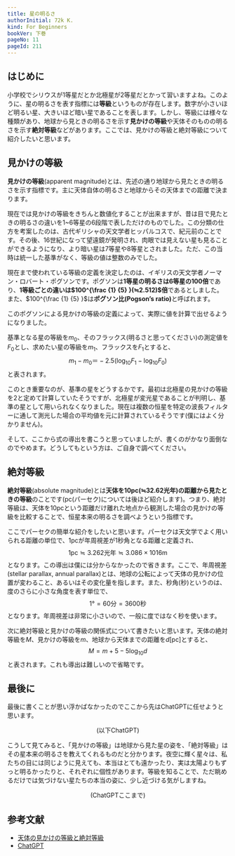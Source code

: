 ```yaml
---
title: 星の明るさ
authorInitial: 72k K.
kind: For Beginners
bookVer: 下巻
pageNo: 11
pageId: 211
---
```


## はじめに
小学校でシリウスが1等星だとか北極星が2等星だとかって習いますよね。このように、星の明るさを表す指標には**等級**というものが存在します。数字が小さいほど明るい星、大きいほど暗い星であることを表します。しかし、等級には様々な種類があり、地球から見ときの明るさを示す**見かけの等級**や天体そのものの明るさを示す**絶対等級**などがあります。ここでは、見かけの等級と絶対等級について紹介したいと思います。

## 見かけの等級
**見かけの等級**(apparent magnitude)とは、先述の通り地球から見たときの明るさを示す指標です。主に天体自体の明るさと地球からその天体までの距離で決まります。

現在では見かけの等級をきちんと数値化することが出来ますが、昔は目で見たときの明るさの違いを1~6等星の6段階で表しただけのものでした。この分類の仕方を考案したのは、古代ギリシャの天文学者ヒッパルコスで、紀元前のことです。その後、16世紀になって望遠鏡が発明され、肉眼では見えない星も見ることができるようになり、より暗い星は7等星や8等星とされました。ただ、この当時は統一した基準がなく、等級の値は整数のみでした。

現在まで使われている等級の定義を決定したのは、イギリスの天文学者ノーマン・ロバート・ポグソンです。ポグソンは**1等星の明るさは6等星の100倍**であり、**1等級ごとの違いは$100^{\frac {1} {5} }(≒2.512)$倍**であるとしました。また、$100^{\frac {1} {5} }$は<strong>ポグソン比(Pogson’s ratio)</strong>と呼ばれます。

このポグソンによる見かけの等級の定義によって、実際に値を計算で出せるようになりました。

基準となる星の等級を$m_0$、そのフラックス(明るさと思ってください)の測定値を$F_0$とし、求めたい星の等級を$m_1$、フラックスを$F_1$とすると、<br/>
$$
m_1−m_0＝−2.5(\log_{10}{F_1}−\log_{10}{F_0}) 
$$
<Plus01 />
と表されます。

このとき重要なのが、基準の星をどうするかです。最初は北極星の見かけの等級を2と定めて計算していたそうですが、北極星が変光星であることが判明し、基準の星として用いられなくなりました。現在は複数の恒星を特定の波長フィルターに通して測光した場合の平均値を元に計算されているそうです(僕にはよく分かりません)。

そして、ここから式の導出を書こうと思っていましたが、書くのがかなり面倒なのでやめます。どうしてもという方は、ご自身で調べてください。

## 絶対等級
**絶対等級**(absolute magnitude)とは**天体を10pc(≒32.62光年)の距離から見たときの等級**のことです(pc(パーセク)については後ほど紹介します)。つまり、絶対等級は、天体を10pcという距離だけ離れた地点から観測した場合の見かけの等級を比較することで、恒星本来の明るさを調べようという指標です。

ここでパーセクの簡単な紹介をしたいと思います。パーセクは天文学でよく用いられる距離の単位で、1pcが年周視差が1秒角となる距離と定義され、
$$
1\text{pc}≒3.262\text{光年}≒3.086×1016\text{m}
$$
となります。この導出は僕には分からなかったので省きます。ここで、年周視差(stellar parallax, annual parallax)とは、地球の公転によって天体の見かけの位置が変わること、あるいはその変化量を指します。また、秒角(秒)というのは、度のさらに小さな角度を表す単位で、
$$
1\text{°}=60\text{分}=3600\text{秒}
$$
となります。年周視差は非常に小さいので、一般に度ではなく秒を使います。

次に絶対等級と見かけの等級の関係式について書きたいと思います。天体の絶対等級を$M$、見かけの等級を$m$、地球から天体までの距離を$d \text{[pc]}$とすると、
$$
M=m+5-5\log_{10}{d}
$$
と表されます。これも導出は難しいので省略です。

## 最後に
最後に書くことが思い浮かばなかったのでここから先はChatGPTに任せようと思います。

<center>(以下ChatGPT)</center>

こうして見てみると、「見かけの等級」は地球から見た星の姿を、「絶対等級」はその星本来の明るさを教えてくれるものだと分かります。夜空に輝く星々は、私たちの目には同じように見えても、本当はとても遠かったり、実は太陽よりもずっと明るかったりと、それぞれに個性があります。等級を知ることで、ただ眺めるだけでは気づけない星たちの本当の姿に、少し近づける気がしますね。

<center>(ChatGPTここまで)</center>

## 参考文献
- [天体の見かけの等級と絶対等級](https://physmemo.shakunage.net/phys/magnitude/magnitude.html)
- [ChatGPT](https://chatgpt.com/?locale=ja-JP)